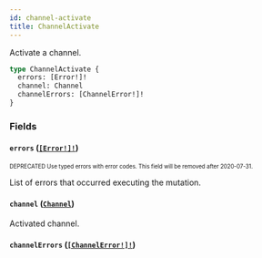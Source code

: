 ```yaml
---
id: channel-activate
title: ChannelActivate
---
```


Activate a channel.

```graphql
type ChannelActivate {
  errors: [Error!]!
  channel: Channel
  channelErrors: [ChannelError!]!
}
```

### Fields

#### `errors` ([`[Error!]!`](/api-reference/objects/error.mdx))

<sub><sup><span className="deprecatedTag">DEPRECATED</span> Use typed errors with error codes. This field will be removed after 2020-07-31.</sup></sub>

List of errors that occurred executing the mutation.

#### `channel` ([`Channel`](/api-reference/objects/channel.mdx))

Activated channel.

#### `channelErrors` ([`[ChannelError!]!`](/api-reference/objects/channel-error.mdx))
